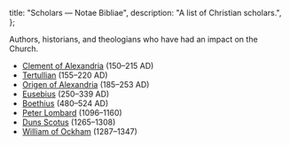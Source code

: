   title: "Scholars — Notae Bibliae",
  description: "A list of Christian scholars.",
};

<Initial text="Scholars" />

Authors, historians, and theologians who have had an impact on the Church.

- [Clement of Alexandria](/people/scholars/clement-of-alexandria) (150–215 AD)
- [Tertullian](/people/scholars/tertullian) (155–220 AD)
- [Origen of Alexandria](/people/scholars/origen-of-alexandria) (185–253 AD)
- [Eusebius](/people/scholars/eusebius) (250–339 AD)
- [Boethius](/people/scholars/boethius) (480–524 AD)
- [Peter Lombard](/people/scholars/peter-lombard) (1096–1160)
- [Duns Scotus](/people/scholars/duns-scotus) (1265–1308)
- [William of Ockham](/people/scholars/william-of-ockham) (1287–1347)
